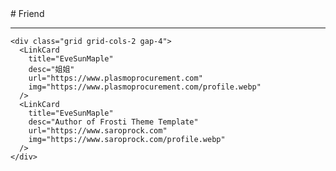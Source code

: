 
<BaseLayout title="Friend">
  <BaseCard title="Friend">
# Friend

---

    <div class="grid grid-cols-2 gap-4">
      <LinkCard
        title="EveSunMaple"
        desc="姐姐"
        url="https://www.plasmoprocurement.com"
        img="https://www.plasmoprocurement.com/profile.webp"
      />
      <LinkCard
        title="EveSunMaple"
        desc="Author of Frosti Theme Template"
        url="https://www.saroprock.com"
        img="https://www.saroprock.com/profile.webp"
      />
    </div>

  </BaseCard>
</BaseLayout>
